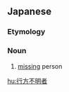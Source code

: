==Japanese==
{{ja-kanjitab|行|方|不|明|者}}

===Etymology===
{{suffix|行方不明|者|lang=ja|t1=missing|t2=person|sort=ゆくえふめいしゃ}}

===Noun===
{{ja-noun|ゆくえふめいしゃ}}

# [[missing]] person

[[hu:行方不明者]]